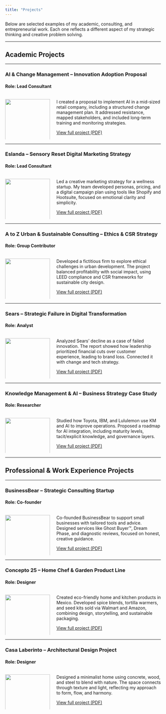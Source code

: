 ```yaml
---
title: "Projects"
---
```


::: {.callout-note}
Below are selected examples of my academic, consulting, and entrepreneurial work. Each one reflects a different aspect of my strategic thinking and creative problem solving.
:::

---

## Academic Projects

---

### **AI & Change Management – Innovation Adoption Proposal**  
#### Role: Lead Consultant

::: {.columns}
::: {.column width="30%"}
![](ai-change.jpg){fig-align="center" width="100%"}
:::
::: {.column width="70%"}
I created a proposal to implement AI in a mid-sized retail company, including a structured change management plan. It addressed resistance, mapped stakeholders, and included long-term training and monitoring strategies.

[View full project (PDF)](AI-Change-Management.pdf)
:::
:::

---

### **Eslanda – Sensory Reset Digital Marketing Strategy**  
#### Role: Lead Consultant

::: {.columns}
::: {.column width="30%"}
![](eslanda.jpg){fig-align="center" width="100%"}
:::
::: {.column width="70%"}
Led a creative marketing strategy for a wellness startup. My team developed personas, pricing, and a digital campaign plan using tools like Shopify and Hootsuite, focused on emotional clarity and simplicity.

[View full project (PDF)](Eslanda-Digital-Marketing.pdf)
:::
:::

---

### **A to Z Urban & Sustainable Consulting – Ethics & CSR Strategy**  
#### Role: Group Contributor

::: {.columns}
::: {.column width="30%"}
![](atoz.jpg){fig-align="center" width="100%"}
:::
::: {.column width="70%"}
Developed a fictitious firm to explore ethical challenges in urban development. The project balanced profitability with social impact, using LEED compliance and CSR frameworks for sustainable city design.

[View full project (PDF)](AtoZ-Urban-Consulting.pdf)
:::
:::

---

### **Sears – Strategic Failure in Digital Transformation**  
#### Role: Analyst

::: {.columns}
::: {.column width="30%"}
![](sears.jpg){fig-align="center" width="100%"}
:::
::: {.column width="70%"}
Analyzed Sears’ decline as a case of failed innovation. The report showed how leadership prioritized financial cuts over customer experience, leading to brand loss. Connected it with change and tech strategy.

[View full project (PDF)](Sears-Failure-Report.pdf)
:::
:::

---

### **Knowledge Management & AI – Business Strategy Case Study**  
#### Role: Researcher

::: {.columns}
::: {.column width="30%"}
![](kms.jpg){fig-align="center" width="100%"}
:::
::: {.column width="70%"}
Studied how Toyota, IBM, and Lululemon use KM and AI to improve operations. Proposed a roadmap for AI integration, including maturity levels, tacit/explicit knowledge, and governance layers.

[View full project (PDF)](KM-AI-Case-Study.pdf)
:::
:::

---

## Professional & Work Experience Projects

---

### **BusinessBear – Strategic Consulting Startup**  
#### Role: Co-founder

::: {.columns}
::: {.column width="30%"}
![](businessbear.jpg){fig-align="center" width="100%"}
:::
::: {.column width="70%"}
Co-founded BusinessBear to support small businesses with tailored tools and advice. Designed services like Ghost Buyer™, Dream Phase, and diagnostic reviews, focused on honest, creative guidance.

[View full project (PDF)](BusinessBear-Snapshot.pdf)
:::
:::

---

### **Concepto 25 – Home Chef & Garden Product Line**  
#### Role: Designer

::: {.columns}
::: {.column width="30%"}
![](concepto25.jpg){fig-align="center" width="100%"}
:::
::: {.column width="70%"}
Created eco-friendly home and kitchen products in Mexico. Developed spice blends, tortilla warmers, and seed kits sold via Walmart and Amazon, combining design, storytelling, and sustainable packaging.

[View full project (PDF)](Concepto25-Product-Portfolio.pdf)
:::
:::

---

### **Casa Laberinto – Architectural Design Project**  
#### Role: Designer

::: {.columns}
::: {.column width="30%"}
![](casa-laberinto.jpg){fig-align="center" width="100%"}
:::
::: {.column width="70%"}
Designed a minimalist home using concrete, wood, and steel to blend with nature. The space connects through texture and light, reflecting my approach to form, flow, and harmony.

[View full project (PDF)](Casa-Laberinto-Photos.pdf)
:::
:::
